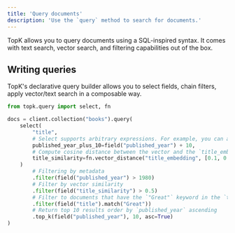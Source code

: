 ```yaml
---
title: 'Query documents'
description: 'Use the `query` method to search for documents.'
---
```


TopK allows you to query documents using a SQL-inspired syntax. It comes with text search, vector search, and filtering capabilities out of the box.


## Writing queries

TopK's declarative query builder allows you to select fields, chain filters, apply vector/text search in a composable way.

```python
from topk.query import select, fn

docs = client.collection("books").query(
    select(
        "title",
        # Select supports arbitrary expressions. For example, you can add 10 years to the `published_year` field.
        published_year_plus_10=field("published_year") + 10,
        # Compute cosine distance between the vector and the `title_embedding` field.
        title_similarity=fn.vector_distance("title_embedding", [0.1, 0.2, 0.3])
    )
        # Filtering by metadata
        .filter(field("published_year") > 1980)
        # Filter by vector similarity
        .filter(field("title_similarity") > 0.5)
        # Filter to documents that have the `"Great"` keyword in the `title` field
        .filter(field("title").match("Great"))
        # Return top 10 results order by `published_year` ascending
        .top_k(field("published_year"), 10, asc=True)
)
```

